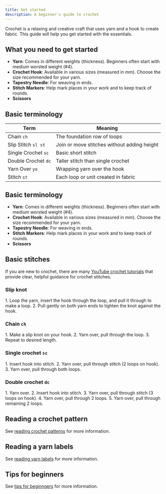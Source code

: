 ```yaml
---
title: Get started
description: A beginner's guide to crochet
---
```


Crochet is a relaxing and creative craft that uses yarn and a hook to create fabric. This guide will help you get started with the essentials.

## What you need to get started

- **Yarn**: Comes in different weights (thickness). Beginners often start with medium worsted weight (#4).
- **Crochet Hook**: Available in various sizes (measured in mm). Choose the size recommended for your yarn.
- **Tapestry Needle**: For weaving in ends.
- **Stitch Markers**: Help mark places in your work and to keep track of rounds.
- **Scissors**


## Basic terminology

| Term           | Meaning                              |
|----------------|------------------------------------|
| Chain `ch`     | The foundation row of loops         |
| Slip Stitch `sl st` | Join or move stitches without adding height |
| Single Crochet `sc` | Basic short stitch                |
| Double Crochet `dc` | Taller stitch than single crochet |
| Yarn Over `yo` | Wrapping yarn over the hook         |
| Stitch `st`    | Each loop or unit created in fabric |

## Basic terminology
- **Yarn**: Comes in different weights (thickness). Beginners often start with medium worsted weight (#4).
- **Crochet Hook**: Available in various sizes (measured in mm). Choose the size recommended for your yarn.
- **Tapestry Needle**: For weaving in ends.
- **Stitch Markers**: Help mark places in your work and to keep track of rounds.
- **Scissors**

## Basic stitches

If you are new to crochet, there are many [YouTube crochet tutorials](https://www.youtube.com/results?search_query=crochet+tutorials) that provide clear, helpful guidance for crochet stitches. 

### Slip knot 
<Steps>
1. Loop the yarn, insert the hook through the loop, and pull it through to make a loop.
2. Pull gently on both yarn ends to tighten the knot against the hook.
</Steps>

### Chain `ch`
<Steps>
1. Make a slip knot on your hook.
2. Yarn over, pull through the loop.
3. Repeat to desired length.
</Steps>

### Single crochet `sc`
<Steps>
1. Insert hook into stitch.
2. Yarn over, pull through stitch (2 loops on hook).
3. Yarn over, pull through both loops.
</Steps>

### Double crochet `dc`
<Steps>
1. Yarn over.
2. Insert hook into stitch.
3. Yarn over, pull through stitch (3 loops on hook).
4. Yarn over, pull through 2 loops.
5. Yarn over, pull through remaining 2 loops.
</Steps>

## Reading a crochet pattern

See [reading crochet patterns](reading-crochet-patterns.md) for more information.

## Reading a yarn labels

See [reading yarn labels](reading-yarn-labels.md) for more information.

## Tips for beginners

See [tips for beginngers](beginner-tips.md) for more information.

